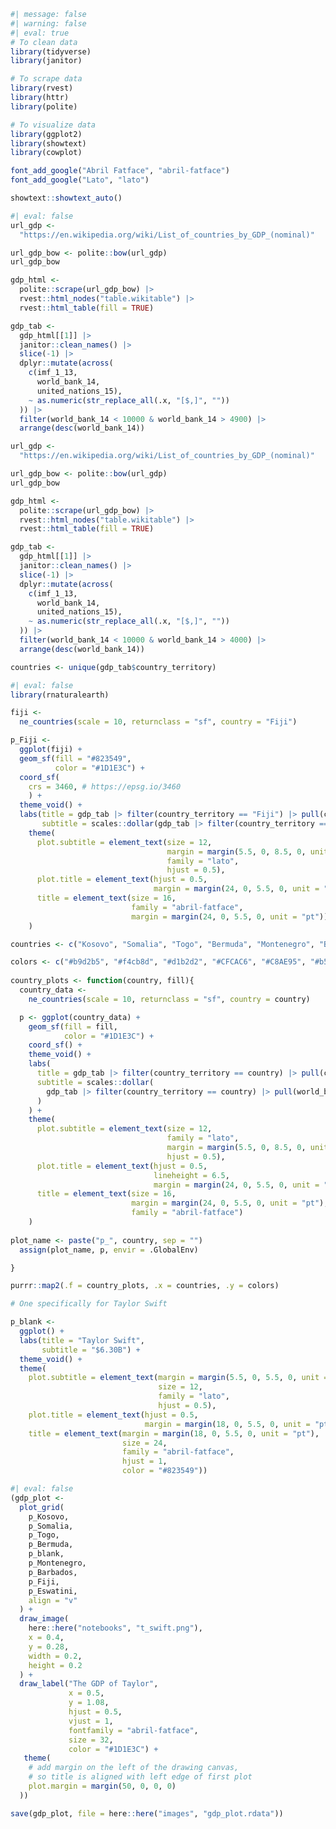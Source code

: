 
```r
#| message: false
#| warning: false
#| eval: true
# To clean data
library(tidyverse)
library(janitor)

# To scrape data
library(rvest)
library(httr)
library(polite)

# To visualize data
library(ggplot2)
library(showtext)
library(cowplot)

font_add_google("Abril Fatface", "abril-fatface")
font_add_google("Lato", "lato")

showtext::showtext_auto()
```

```r
#| eval: false
url_gdp <-
  "https://en.wikipedia.org/wiki/List_of_countries_by_GDP_(nominal)"

url_gdp_bow <- polite::bow(url_gdp)
url_gdp_bow

gdp_html <-
  polite::scrape(url_gdp_bow) |>
  rvest::html_nodes("table.wikitable") |>
  rvest::html_table(fill = TRUE) 

gdp_tab <-
  gdp_html[[1]] |>
  janitor::clean_names() |>
  slice(-1) |>
  dplyr::mutate(across(
    c(imf_1_13,
      world_bank_14,
      united_nations_15),
    ~ as.numeric(str_replace_all(.x, "[$,]", ""))
  )) |>
  filter(world_bank_14 < 10000 & world_bank_14 > 4900) |>
  arrange(desc(world_bank_14))

url_gdp <-
  "https://en.wikipedia.org/wiki/List_of_countries_by_GDP_(nominal)"

url_gdp_bow <- polite::bow(url_gdp)
url_gdp_bow

gdp_html <-
  polite::scrape(url_gdp_bow) |>
  rvest::html_nodes("table.wikitable") |>
  rvest::html_table(fill = TRUE) 

gdp_tab <-
  gdp_html[[1]] |>
  janitor::clean_names() |>
  slice(-1) |>
  dplyr::mutate(across(
    c(imf_1_13,
      world_bank_14,
      united_nations_15),
    ~ as.numeric(str_replace_all(.x, "[$,]", ""))
  )) |>
  filter(world_bank_14 < 10000 & world_bank_14 > 4000) |>
  arrange(desc(world_bank_14))

countries <- unique(gdp_tab$country_territory)
```

```r
#| eval: false
library(rnaturalearth)

fiji <- 
  ne_countries(scale = 10, returnclass = "sf", country = "Fiji") 

p_Fiji <-
  ggplot(fiji) +
  geom_sf(fill = "#823549",
          color = "#1D1E3C") +
  coord_sf(
    crs = 3460, # https://epsg.io/3460
    ) +
  theme_void() +
  labs(title = gdp_tab |> filter(country_territory == "Fiji") |> pull(country_territory),
       subtitle = scales::dollar(gdp_tab |> filter(country_territory == "Fiji") |> pull(world_bank_14), big.mark = ".", scale = 1e-3, suffix = "B")) +
    theme(
      plot.subtitle = element_text(size = 12,
                                   margin = margin(5.5, 0, 8.5, 0, unit = "pt"), 
                                   family = "lato",
                                   hjust = 0.5),
      plot.title = element_text(hjust = 0.5,
                                margin = margin(24, 0, 5.5, 0, unit = "pt"), ),
      title = element_text(size = 16,
                           family = "abril-fatface",
                           margin = margin(24, 0, 5.5, 0, unit = "pt"))
    )

countries <- c("Kosovo", "Somalia", "Togo", "Bermuda", "Montenegro", "Barbados", "Eswatini")

colors <- c("#b9d2b5", "#f4cb8d", "#d1b2d2", "#CFCAC6", "#C8AE95", "#b5e9f6", "#F9B2D0")
  
country_plots <- function(country, fill){
  country_data <-
    ne_countries(scale = 10, returnclass = "sf", country = country)

  p <- ggplot(country_data) +
    geom_sf(fill = fill,
            color = "#1D1E3C") +
    coord_sf() +
    theme_void() +
    labs(
      title = gdp_tab |> filter(country_territory == country) |> pull(country_territory),
      subtitle = scales::dollar(
        gdp_tab |> filter(country_territory == country) |> pull(world_bank_14), big.mark = ".", scale = 1e-3, suffix = "B"
      )
    ) +
    theme(
      plot.subtitle = element_text(size = 12,
                                   family = "lato",
                                   margin = margin(5.5, 0, 8.5, 0, unit = "pt"), 
                                   hjust = 0.5),
      plot.title = element_text(hjust = 0.5,
                                lineheight = 6.5,
                                margin = margin(24, 0, 5.5, 0, unit = "pt")),
      title = element_text(size = 16,
                           margin = margin(24, 0, 5.5, 0, unit = "pt"), 
                           family = "abril-fatface")
    )
  
plot_name <- paste("p_", country, sep = "")
  assign(plot_name, p, envir = .GlobalEnv)

}

purrr::map2(.f = country_plots, .x = countries, .y = colors)

# One specifically for Taylor Swift

p_blank <-
  ggplot() +
  labs(title = "Taylor Swift",
       subtitle = "$6.30B") +
  theme_void() +
  theme(
    plot.subtitle = element_text(margin = margin(5.5, 0, 5.5, 0, unit = "pt"), 
                                 size = 12,
                                 family = "lato",
                                 hjust = 0.5),
    plot.title = element_text(hjust = 0.5,
                              margin = margin(18, 0, 5.5, 0, unit = "pt")),
    title = element_text(margin = margin(18, 0, 5.5, 0, unit = "pt"), 
                         size = 24,
                         family = "abril-fatface",
                         hjust = 1,
                         color = "#823549"))
```

```r
#| eval: false
(gdp_plot <-
  plot_grid(
    p_Kosovo,
    p_Somalia,
    p_Togo,
    p_Bermuda,
    p_blank,
    p_Montenegro,
    p_Barbados,
    p_Fiji,
    p_Eswatini,
    align = "v"
  ) +
  draw_image(
    here::here("notebooks", "t_swift.png"),
    x = 0.4,
    y = 0.28,
    width = 0.2,
    height = 0.2
  ) +
  draw_label("The GDP of Taylor",
             x = 0.5,
             y = 1.08,
             hjust = 0.5, 
             vjust = 1,
             fontfamily = "abril-fatface",
             size = 32,
             color = "#1D1E3C") +
   theme(
    # add margin on the left of the drawing canvas,
    # so title is aligned with left edge of first plot
    plot.margin = margin(50, 0, 0, 0)
  ))

save(gdp_plot, file = here::here("images", "gdp_plot.rdata"))
```